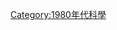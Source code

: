 {{portal|科學}}
{{依分類劃分的年份
|m=1
|c=9
|d=8
|y=6
|cat=科學
|sortkey=Science
|in=科學
| parent = 20世纪各年科学
}}
{{Commonscat|1986 in science}}
[[Category:1980年代科學|Category:1980年代科學]]